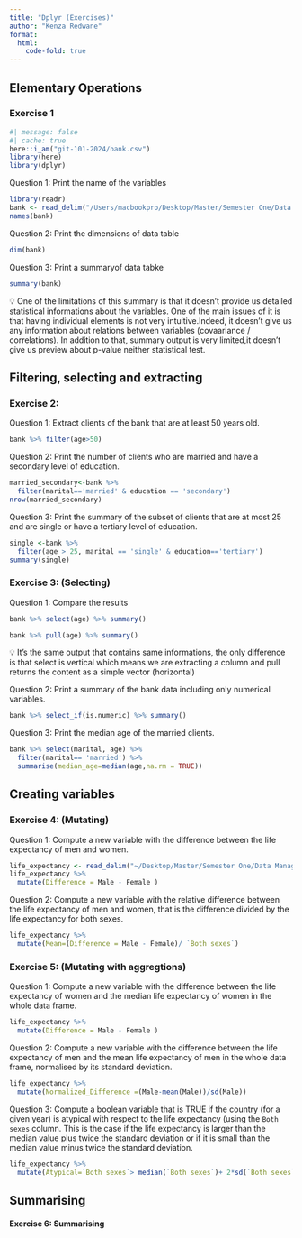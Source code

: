 ```yaml
---
title: "Dplyr (Exercises)"
author: "Kenza Redwane"
format: 
  html:
    code-fold: true
---
```


## Elementary Operations

### Exercise 1

```r
#| message: false
#| cache: true
here::i_am("git-101-2024/bank.csv")
library(here)
library(dplyr)
```
Question 1: Print the name of the variables
```r
library(readr)
bank <- read_delim("/Users/macbookpro/Desktop/Master/Semester One/Data Management and Programming/git-101-2024/bank.csv", ";")
names(bank)  

```

Question 2: Print the dimensions of data table
```r
dim(bank)
```

Question 3: Print a summaryof data tabke
```r
summary(bank)
```
💡 One of the limitations of this summary is that it doesn't provide us detailed statistical informations about the variables. One of the main issues of it is that having individual elements is not very intuitive.Indeed, it doesn't give us any information about relations between variables (covaariance / correlations). In addition to that, summary output is very limited,it doesn't give us preview about p-value neither statistical test.

## Filtering,  selecting and extracting

### Exercise 2:

Question 1: Extract clients of the bank that are at least 50 years old.
```r
bank %>% filter(age>50)
```

Question 2: Print the number of clients who are married and have a secondary level of education.
```r
married_secondary<-bank %>%
  filter(marital=='married' & education == 'secondary')
nrow(married_secondary)
```

Question 3:  Print the summary of the subset of clients that are at most 25 and are single or have a tertiary level of education.
```r
single <-bank %>%
  filter(age > 25, marital == 'single' & education=='tertiary')
summary(single)
```

### Exercise 3: (Selecting)

Question 1: Compare the results
```r
bank %>% select(age) %>% summary()
```
```r
bank %>% pull(age) %>% summary()
```
💡 It's the same output that contains same informations, the only difference is that select is vertical which means we are extracting a column and pull returns the content as a simple vector (horizontal)


Question 2: Print a summary of the bank data including only numerical variables.
```r
bank %>% select_if(is.numeric) %>% summary()
```

Question 3: Print the median age of the married clients.

```r
bank %>% select(marital, age) %>%
  filter(marital== 'married') %>% 
  summarise(median_age=median(age,na.rm = TRUE))
```

## Creating variables

### Exercise 4: (Mutating)

Question 1: Compute a new variable with the difference between the life expectancy of men and women.
```r
life_expectancy <- read_delim("~/Desktop/Master/Semester One/Data Management and Programming/git-101-2024/life-expectancy-at-birth-who.csv")
life_expectancy %>%
  mutate(Difference = Male - Female )
```

Question 2: Compute a new variable with the relative difference between the life expectancy of men and women, that is the difference divided by the life expectancy for both sexes.
```r
life_expectancy %>%
  mutate(Mean=(Difference = Male - Female)/ `Both sexes`)
```

### Exercise 5: (Mutating with aggregtions)

Question 1: Compute a new variable with the difference between the life expectancy of women and the median life expectancy of women in the whole data frame.
```r
life_expectancy %>%
  mutate(Difference = Male - Female )
```

Question 2: Compute a new variable with the difference between the life expectancy of men and the mean life expectancy of men in the whole data frame, normalised by its standard deviation.
```r
life_expectancy %>%
  mutate(Normalized_Difference =(Male-mean(Male))/sd(Male)) 

```

Question 3: Compute a boolean variable that is TRUE if the country (for a given year) is atypical with respect to the life expectancy (using the `Both sexes` column. This is the case if the life expectancy is larger than the median value plus twice the standard deviation or if it is small than the median value minus twice the standard deviation.
```r
life_expectancy %>%
  mutate(Atypical=`Both sexes`> median(`Both sexes`)+ 2*sd(`Both sexes`< median(`Both sexes`)-2*sd(`Both sexes`)))


```


## Summarising

#### Exercise 6: Summarising
